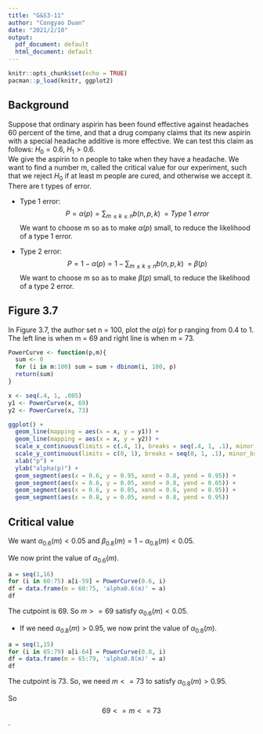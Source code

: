 ---
title: "G&S3-11"
author: "Congyao Duan"
date: "2021/2/10"
output:
  pdf_document: default
  html_document: default
---

```{r setup, include=FALSE}
knitr::opts_chunk$set(echo = TRUE)
pacman::p_load(knitr, ggplot2)
```



## Background

Suppose that ordinary aspirin has been found effective against headaches 60 percent of the time, and that a drug company claims that its new aspirin with a special headache additive is more effective. We can test this claim as follows: $H_0 = 0.6$, $H_1 > 0.6$.  
We give the aspirin to n people to take when they have a headache. We want to find a number m, called the critical value for our experiment, such that we reject $H_0$ if at least m people are cured, and otherwise we accept it. There are t types of error.  

- Type 1 error:  
$$P = \alpha(p) = \sum_{m \leq k \leq n}b(n, p, k)\ \ =\ Type\ 1\ error$$
We want to choose m so as to make $\alpha(p)$ small, to reduce the likelihood of a type 1 error.  


- Type 2 error: 
$$P = 1 - \alpha(p) = 1 - \sum_{m \leq k \leq n}b(n,p, k)\ \ =\ \beta(p)$$
We want to choose m so as to make $\beta(p)$ small, to reduce the likelihood of a type 2 error.  

## Figure 3.7

In Figure 3.7, the author set n = 100, plot the $\alpha(p)$ for p ranging from 0.4 to 1. The left line is when m = 69 and right line is when m = 73.  

```{r}
PowerCurve <- function(p,m){
  sum <- 0
  for (i in m:100) sum = sum + dbinom(i, 100, p)
  return(sum)
}

x <- seq(.4, 1, .005)
y1 <- PowerCurve(x, 69)
y2 <- PowerCurve(x, 73)

ggplot() + 
  geom_line(mapping = aes(x = x, y = y1)) + 
  geom_line(mapping = aes(x = x, y = y2)) + 
  scale_x_continuous(limits = c(.4, 1), breaks = seq(.4, 1, .1), minor_breaks = NULL) + 
  scale_y_continuous(limits = c(0, 1), breaks = seq(0, 1, .1), minor_breaks = NULL) + 
  xlab("p") + 
  ylab("alpha(p)") + 
  geom_segment(aes(x = 0.6, y = 0.95, xend = 0.8, yend = 0.95)) + 
  geom_segment(aes(x = 0.6, y = 0.05, xend = 0.8, yend = 0.05)) + 
  geom_segment(aes(x = 0.6, y = 0.05, xend = 0.6, yend = 0.95)) + 
  geom_segment(aes(x = 0.8, y = 0.05, xend = 0.8, yend = 0.95))
```

## Critical value 

We want $\alpha_{0.6}(m) < 0.05$ and $\beta_{0.8}(m) = 1- \alpha_{0.8}(m) < 0.05$.  

We now print the value of $\alpha_{0.6}(m)$.  

```{r, echo = FALSE}
a = seq(1,16)
for (i in 60:75) a[i-59] = PowerCurve(0.6, i)
df = data.frame(m = 60:75, 'alpha0.6(m)' = a)
df
```

The cutpoint is 69. So $m >= 69$ satisfy $\alpha_{0.6}(m) < 0.05$.  

- If we need $\alpha_{0.8}(m) > 0.95$, we now print the value of $\alpha_{0.8}(m)$.  

```{r, echo = FALSE}
a = seq(1,15)
for (i in 65:79) a[i-64] = PowerCurve(0.8, i)
df = data.frame(m = 65:79, 'alpha0.8(m)' = a)
df
```

The cutpoint is 73. So, we need $m < =73$ to satisfy $\alpha_{0.8}(m) > 0.95$.  

So $$69<=m<=73$$.





